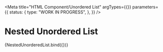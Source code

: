 <!-- @license CC0-1.0 -->


<Meta
  title="HTML Component/Unordered List"
  argTypes={{}}
  parameters={{
    status: {
      type: "WORK IN PROGRESS",
    },
  }}
/>

# Nested Unordered List

<Canvas>
  <Story name="Nested bulleted list">{NestedUnorderedList.bind({})}</Story>
</Canvas>
